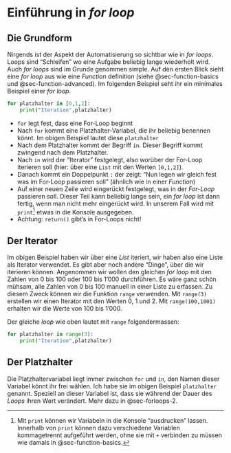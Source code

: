 

# Einführung in *for loop*  {#sec-forloops-1}

## Die Grundform
Nirgends ist der Aspekt der Automatisierung so sichtbar wie in *for loops*. Loops sind "Schleifen" wo eine Aufgabe beliebig lange wiederholt wird. Auch *for loops* sind im Grunde genommen simple. Auf den ersten Blick sieht eine *for loop* aus wie eine *Function* definition (siehe @sec-function-basics und @sec-function-advanced). Im folgenden Beispiel seht ihr ein minimales Beispiel einer *for loop*.

```python
for platzhalter in [0,1,2]:
    print("Iteration",platzhalter)
```

- `for` legt fest, dass eine For-Loop beginnt
- Nach `for` kommt eine Platzhalter-Variabel, die ihr beliebig benennen könnt. Im obigen Beispiel lautet diese `platzhalter`
- Nach dem Platzhalter kommt der Begriff `in`. Dieser Begriff kommt zwingend nach dem Platzhalter.
- Nach `in` wird der "Iterator" festgelegt, also worüber der For-Loop iterieren soll (hier: über eine `List` mit den Werten `[0,1,2]`). 
- Danach kommt ein Doppelpunkt `:` der zeigt: "Nun legen wir gleich fest was im For-Loop passieren soll" (ähnlich wie in einer *Function*)
- Auf einer neuen Zeile wird eingerückt festgelegt, was in der *For-Loop* passieren soll. Dieser Teil kann beliebig lange sein, ein *for loop* ist dann fertig, wenn man nicht mehr eingerückt wird. In unserem Fall wird mit `print`[^print] etwas in die Konsole ausgegeben.
- Achtung: `return()` gibt’s in For-Loops nicht!

[^print]: Mit `print` können wir Variabeln in die Konsole "ausdrucken" lassen. Innerhalb von `print` können dazu verschiedene Variablen kommagetrennt aufgeführt werden, ohne sie mit `+` verbinden zu müssen wie damals in @sec-function-basics.

## Der Iterator

Im obigen Beispiel haben wir über eine *List* iteriert, wir haben also eine Liste als Iterator verwendet. Es gibt aber noch andere "Dinge", über die wir iterieren können. Angenommen wir wollen den gleichen *for loop* mit den Zahlen von 0 bis 100 oder 100 bis 1'000 durchführen. Es wäre ganz schön mühsam, alle Zahlen von 0 bis 100 manuell in einer Liste zu erfassen. Zu diesem Zweck können wir die Funktion `range` verwenden. Mit `range(3)` erstellen wir einen Iterator mit den Werten 0, 1 und 2. Mit `range(100,1001)` erhalten wir die Werte von 100 bis 1'000. 

Der gleiche *loop* wie oben lautet mit `range` folgendermassen:

```python
for platzhalter in range(3):
    print("Iteration",platzhalter)
```

## Der Platzhalter

Die Platzhaltervariabel liegt immer zwischen `for` und `in`, den Namen dieser Variabel könnt ihr frei wählen. Ich habe sie im obigen Beispiel `platzhalter` genannt. Speziell an dieser Variabel ist, dass sie während der Dauer des *Loops* ihren Wert verändert. Mehr dazu in @sec-forloops-2.

